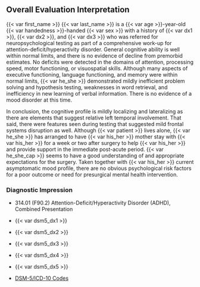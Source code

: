 ## Overall Evaluation Interpretation

{{< var first_name >}} {{< var last_name >}} is a {{< var age >}}-year-old {{< var handedness >}}-handed {{< var sex >}} with a history of {{< var dx1 >}}, {{< var dx2 >}}, and {{< var dx3 >}} who was referred for neuropsychological testing as part of a comprehensive work-up for attention-deficit/hyperactivity disorder. General cognitive ability is well within normal limits, and there is no evidence of decline from premorbid estimates. No deficits were detected in the domains of attention, processing speed, motor functioning, or visuospatial skills. Although many aspects of executive functioning, language functioning, and memory were within normal limits, {{< var he_she >}} demonstrated mildly inefficient problem solving and hypothesis testing, weaknesses in word retrieval, and inefficiency in new learning of verbal information. There is no evidence of a mood disorder at this time.

In conclusion, the cognitive profile is mildly localizing and lateralizing as there are elements that suggest relative left temporal involvement. That said, there were features seen during testing that suggested mild frontal systems disruption as well. Although {{< var patient >}} lives alone, {{< var he_she >}} has arranged to have {{< var his_her >}} mother stay with {{< var his_her >}} for a week or two after surgery to help {{< var his_her >}} and provide support in the immediate post-acute period. {{< var he_she_cap >}} seems to have a good understanding of and appropriate expectations for the surgery. Taken together with {{< var his_her >}} current asymptomatic mood profile, there are no obvious psychological risk factors for a poor outcome or need for presurgical mental health intervention.

### Diagnostic Impression

- 314.01 (F90.2) Attention-Deficit/Hyperactivity Disorder (ADHD), Combined Presentation
- {{< var dsm5_dx1 >}}
- {{< var dsm5_dx2 >}}
- {{< var dsm5_dx3 >}}
- {{< var dsm5_dx4 >}}
- {{< var dsm5_dx5 >}}

- [DSM-5/ICD-10 Codes](_03-00_dsm5_icd10_dx.qmd)
